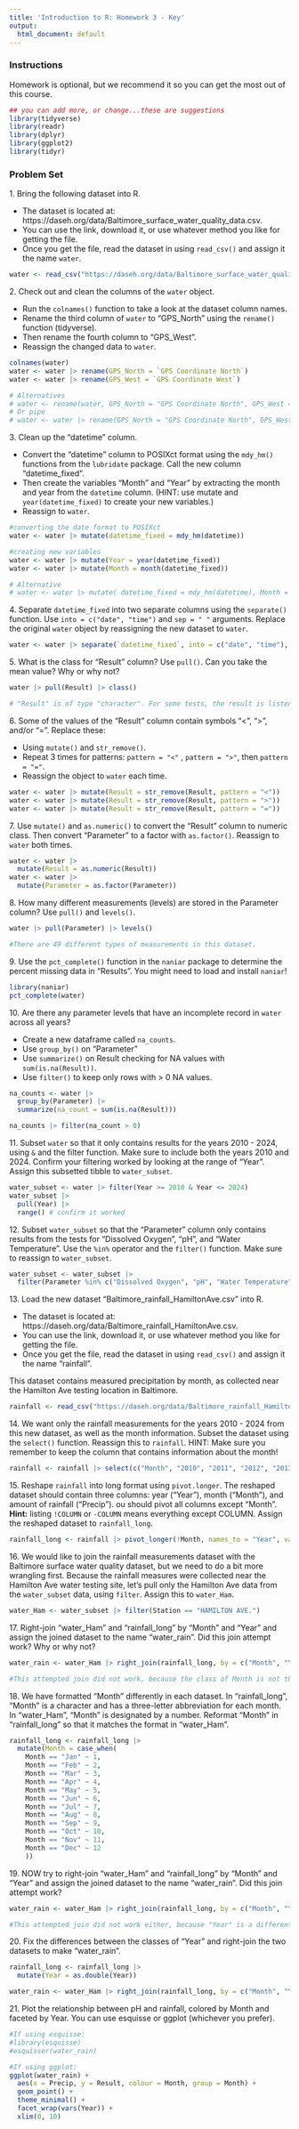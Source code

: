 ```yaml
---
title: 'Introduction to R: Homework 3 - Key'
output:
  html_document: default
---
```


### **Instructions**



Homework is optional, but we recommend it so you can get the most out of this course.

```r
## you can add more, or change...these are suggestions
library(tidyverse)
library(readr)
library(dplyr)
library(ggplot2)
library(tidyr)
```


### **Problem Set**


1\. Bring the following dataset into R. 

-  The dataset is located at: https://daseh.org/data/Baltimore_surface_water_quality_data.csv.  
-  You can use the link, download it, or use whatever method you like for getting the file.  
-  Once you get the file, read the dataset in using `read_csv()` and assign it the name `water`. 

```r
water <- read_csv("https://daseh.org/data/Baltimore_surface_water_quality_data.csv")
```


2\. Check out and clean the columns of the `water` object.

- Run the `colnames()` function to take a look at the dataset column names. 
- Rename the third column of `water` to "GPS_North" using the `rename()` function (tidyverse).  
- Then rename the fourth column to "GPS_West".   
- Reassign the changed data to `water`.  

```r
colnames(water)
water <- water |> rename(GPS_North = `GPS Coordinate North`)
water <- water |> rename(GPS_West = `GPS Coordinate West`)

# Alternatives
# water <- rename(water, GPS_North = "GPS Coordinate North", GPS_West = "GPS Coordinate West")
# Or pipe
# water <- water |> rename(GPS_North = "GPS Coordinate North", GPS_West = "GPS Coordinate West")
```


3\. Clean up the "datetime" column.

- Convert the "datetime" column to POSIXct format using the `mdy_hm()` functions from the `lubridate` package. Call the new column "datetime_fixed".  
- Then create the variables "Month" and "Year" by extracting the month and year from the `datetime` column. (HINT: use mutate and `year(datetime_fixed)` to create your new variables.)
- Reassign to `water`.

```r
#converting the date format to POSIXct
water <- water |> mutate(datetime_fixed = mdy_hm(datetime))

#creating new variables
water <- water |> mutate(Year = year(datetime_fixed))
water <- water |> mutate(Month = month(datetime_fixed))

# Alternative
# water <- water |> mutate( datetime_fixed = mdy_hm(datetime), Month = month(datetime_fixed), Year = year(datetime_fixed))
```


4\. Separate `datetime_fixed` into two separate columns using the `separate()` function. Use `into = c("date", "time")` and `sep = " "` arguments. Replace the original `water` object by reassigning the new dataset to `water`.

```r
water <- water |> separate(`datetime_fixed`, into = c("date", "time"), sep = " ")
```


5\. What is the class for "Result" column? Use `pull()`. Can you take the mean value? Why or why not?

```r
water |> pull(Result) |> class()

# "Result" is of type "character". For some tests, the result is listed as below the detectable level, using a "<". R can only interpret this symbol as a character.
```


6\. Some of the values of the "Result" column contain symbols "<", ">", and/or "=". Replace these:

- Using `mutate()` and `str_remove()`.  
- Repeat 3 times for patterns: `pattern = "<"` , `pattern = ">"`, then `pattern = "="`.  
- Reassign the object to `water` each time.  

```r
water <- water |> mutate(Result = str_remove(Result, pattern = "<"))
water <- water |> mutate(Result = str_remove(Result, pattern = ">"))
water <- water |> mutate(Result = str_remove(Result, pattern = "="))
```


7\. Use `mutate()` and `as.numeric()` to convert the "Result" column to numeric class. Then convert "Parameter" to a factor with `as.factor()`. Reassign to `water` both times.

```r
water <- water |>
  mutate(Result = as.numeric(Result)) 
water <- water |> 
  mutate(Parameter = as.factor(Parameter))
```


8\. How many different measurements (levels) are stored in the Parameter column? Use `pull()` and `levels()`.

```r
water |> pull(Parameter) |> levels()

#There are 49 different types of measurements in this dataset.
```


9\. Use the `pct_complete()` function in the `naniar` package to determine the percent missing data in "Results". You might need to load and install `naniar`!

```r
library(naniar)
pct_complete(water)
```


10\. Are there any parameter levels that have an incomplete record in `water` across all years? 

- Create a new dataframe called `na_counts`.
- Use `group_by()` on "Parameter"
- Use `summarize()` on Result checking for NA values with `sum(is.na(Result))`.
- Use `filter()` to keep only rows with > 0 NA values.

```r
na_counts <- water |>
  group_by(Parameter) |>
  summarize(na_count = sum(is.na(Result)))

na_counts |> filter(na_count > 0)
```


11\. Subset `water` so that it only contains results for the years 2010 - 2024, using `&` and the filter function. Make sure to include both the years 2010 and 2024. Confirm your filtering worked by looking at the range of "Year". Assign this subsetted tibble to `water_subset`.

```r
water_subset <- water |> filter(Year >= 2010 & Year <= 2024)
water_subset |>
  pull(Year) |>
  range() # confirm it worked
```


12\. Subset `water_subset` so that the "Parameter" column only contains results from the tests for "Dissolved Oxygen", "pH", and "Water Temperature". Use the `%in%` operator and the `filter()` function. Make sure to reassign to `water_subset`.

```r
water_subset <- water_subset |>
  filter(Parameter %in% c("Dissolved Oxygen", "pH", "Water Temperature"))
```


13\. Load the new dataset "Baltimore_rainfall_HamiltonAve.csv" into R.  

-  The dataset is located at: https://daseh.org/data/Baltimore_rainfall_HamiltonAve.csv. 
-  You can use the link, download it, or use whatever method you like for getting the file. 
-  Once you get the file, read the dataset in using `read_csv()` and assign it the name "rainfall".

This dataset contains measured precipitation by month, as collected near the Hamilton Ave testing location in Baltimore.

```r
rainfall <- read_csv("https://daseh.org/data/Baltimore_rainfall_HamiltonAve.csv")
```

14\. We want only the rainfall measurements for the years 2010 - 2024 from this new dataset, as well as the month information. Subset the dataset using the `select()` function. Reassign this to `rainfall`. HINT: Make sure you remember to keep the column that contains information about the month!

```r
rainfall <- rainfall |> select(c("Month", "2010", "2011", "2012", "2013", "2014", "2015", "2016", "2017", "2018", "2019", "2020", "2021", "2022", "2023", "2024"))
```


15\. Reshape `rainfall` into long format using `pivot.longer`. The reshaped dataset should contain three columns: year ("Year"), month ("Month"), and amount of rainfall ("Precip"). ou should pivot all columns except "Month". **Hint:** listing `!COLUMN` or `-COLUMN` means everything except COLUMN. Assign the reshaped dataset to `rainfall_long`.

```r
rainfall_long <- rainfall |> pivot_longer(!Month, names_to = "Year", values_to = "Precip")
```

16\. We would like to join the rainfall measurements dataset with the Baltimore surface water quality dataset, but we need to do a bit more wrangling first. Because the rainfall measures were collected near the Hamilton Ave water testing site, let's pull only the Hamilton Ave data from the `water_subset` data, using `filter`. Assign this to `water_Ham`.

```r
water_Ham <- water_subset |> filter(Station == "HAMILTON AVE.")
```

17\. Right-join "water_Ham" and "rainfall_long" by "Month" and "Year" and assign the joined dataset to the name "water_rain". Did this join attempt work? Why or why not?

```r
water_rain <- water_Ham |> right_join(rainfall_long, by = c("Month", "Year"))

#This attempted join did not work, because the class of Month is not the same between the two datasets!
```

18\. We have formatted "Month" differently in each dataset. In "rainfall_long", "Month" is a character and has a three-letter abbreviation for each month. In "water_Ham", "Month" is designated by a number. Reformat "Month" in "rainfall_long" so that it matches the format in "water_Ham".

```r
rainfall_long <- rainfall_long |> 
  mutate(Month = case_when(
    Month == "Jan" ~ 1,
    Month == "Feb" ~ 2,
    Month == "Mar" ~ 3,
    Month == "Apr" ~ 4,
    Month == "May" ~ 5,
    Month == "Jun" ~ 6,
    Month == "Jul" ~ 7,
    Month == "Aug" ~ 8,
    Month == "Sep" ~ 9,
    Month == "Oct" ~ 10,
    Month == "Nov" ~ 11,
    Month == "Dec" ~ 12
    ))
```


19\. NOW try to right-join "water_Ham" and "rainfall_long" by "Month" and "Year" and assign the joined dataset to the name "water_rain". Did this join attempt work?

```r
water_rain <- water_Ham |> right_join(rainfall_long, by = c("Month", "Year"))

#This attempted join did not work either, because "Year" is a different format between both datasets too!
```

20\. Fix the differences between the classes of "Year" and right-join the two datasets to make "water_rain".

```r
rainfall_long <- rainfall_long |> 
  mutate(Year = as.double(Year))

water_rain <- water_Ham |> right_join(rainfall_long, by = c("Month", "Year"))
```


21\. Plot the relationship between pH and rainfall, colored by Month and faceted by Year. You can use esquisse or ggplot (whichever you prefer).

```r

#If using esquisse:
#library(esquisse)
#esquisser(water_rain)

#If using ggplot:
ggplot(water_rain) +
  aes(x = Precip, y = Result, colour = Month, group = Month) +
  geom_point() +
  theme_minimal() +
  facet_wrap(vars(Year)) +
  xlim(0, 10)

```
